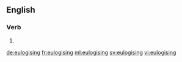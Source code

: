 ==English==

===Verb===
{{head|en}}

# {{present participle of|eulogise|lang=en}}

[[de:eulogising]]
[[fr:eulogising]]
[[ml:eulogising]]
[[sv:eulogising]]
[[vi:eulogising]]